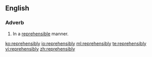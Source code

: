 ==English==

===Adverb===
{{en-adv}}

# In a [[reprehensible]] manner.

[[ko:reprehensibly]]
[[io:reprehensibly]]
[[ml:reprehensibly]]
[[te:reprehensibly]]
[[vi:reprehensibly]]
[[zh:reprehensibly]]